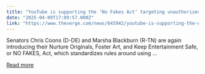 ```yaml
---
title: "YouTube is supporting the ‘No Fakes Act’ targeting unauthorized AI replicas"
date: "2025-04-09T17:09:57.000Z"
link: "https://www.theverge.com/news/645942/youtube-is-supporting-the-no-fakes-act-targeting-unauthorized-ai-replicas"
---
```


Senators Chris Coons (D-DE) and Marsha Blackburn (R-TN) are again introducing their Nurture Originals, Foster Art, and Keep Entertainment Safe, or NO FAKES, Act, which standardizes rules around using ...

[Read more](https://www.theverge.com/news/645942/youtube-is-supporting-the-no-fakes-act-targeting-unauthorized-ai-replicas)
